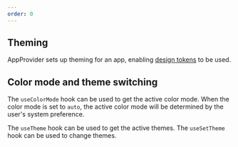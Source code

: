 ```yaml
---
order: 0
---
```



## Theming

AppProvider sets up theming for an app, enabling [design tokens](/tokens/design-tokens) to be used.

<Example
  Component={defaultExample.example}
  source={defaultExample.code}
  packageName="@atlaskit/app-provider"
/>

## Color mode and theme switching

The `useColorMode` hook can be used to get the active color mode. When the color mode is set to `auto`, the active color mode will be determined by the user's system preference.

The `useTheme` hook can be used to get the active themes. The `useSetTheme` hook can be used to change themes.

<Example
  Component={themeSwitcherExample.example}
  source={themeSwitcherExample.code}
  packageName="@atlaskit/app-provider"
/>
